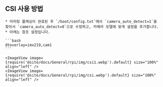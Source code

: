 ## CSI 사용 방법

    * 미러링 플래싱이 완료된 후 `/boot/config.txt`에서 `camera_auto_detect=1`을 찾아서 `camera_auto_detect=0`으로 수정하고, 카메라 모델에 맞게 설정을 추가합니다.
    * 아래는 참조 설정입니다.

    ```bash
    dtoverlay=imx219,cam1
    ```

    <ImageView image={require('@site/docs/General/rpi/img/csi1.webp').default} size="100%" align="left" />
    <ImageView image={require('@site/docs/General/rpi/img/csi.webp').default} size="100%" align="left" />